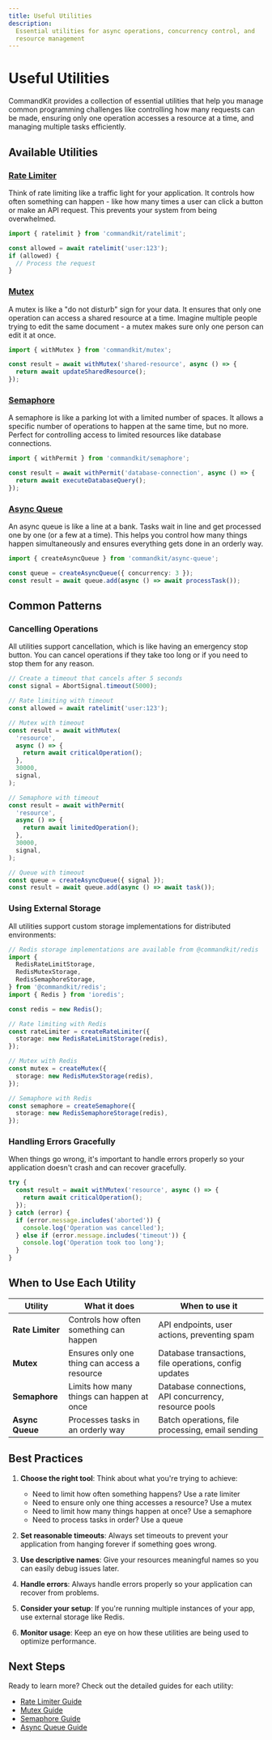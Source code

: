 ```yaml
---
title: Useful Utilities
description:
  Essential utilities for async operations, concurrency control, and
  resource management
---
```


# Useful Utilities

CommandKit provides a collection of essential utilities that help you
manage common programming challenges like controlling how many
requests can be made, ensuring only one operation accesses a resource
at a time, and managing multiple tasks efficiently.

## Available Utilities

### [Rate Limiter](./01-ratelimit.mdx)

Think of rate limiting like a traffic light for your application. It
controls how often something can happen - like how many times a user
can click a button or make an API request. This prevents your system
from being overwhelmed.

```typescript
import { ratelimit } from 'commandkit/ratelimit';

const allowed = await ratelimit('user:123');
if (allowed) {
  // Process the request
}
```

### [Mutex](./02-mutex.mdx)

A mutex is like a "do not disturb" sign for your data. It ensures that
only one operation can access a shared resource at a time. Imagine
multiple people trying to edit the same document - a mutex makes sure
only one person can edit it at once.

```typescript
import { withMutex } from 'commandkit/mutex';

const result = await withMutex('shared-resource', async () => {
  return await updateSharedResource();
});
```

### [Semaphore](./03-semaphore.mdx)

A semaphore is like a parking lot with a limited number of spaces. It
allows a specific number of operations to happen at the same time, but
no more. Perfect for controlling access to limited resources like
database connections.

```typescript
import { withPermit } from 'commandkit/semaphore';

const result = await withPermit('database-connection', async () => {
  return await executeDatabaseQuery();
});
```

### [Async Queue](./04-async-queue.mdx)

An async queue is like a line at a bank. Tasks wait in line and get
processed one by one (or a few at a time). This helps you control how
many things happen simultaneously and ensures everything gets done in
an orderly way.

```typescript
import { createAsyncQueue } from 'commandkit/async-queue';

const queue = createAsyncQueue({ concurrency: 3 });
const result = await queue.add(async () => await processTask());
```

## Common Patterns

### Cancelling Operations

All utilities support cancellation, which is like having an emergency
stop button. You can cancel operations if they take too long or if you
need to stop them for any reason.

```typescript
// Create a timeout that cancels after 5 seconds
const signal = AbortSignal.timeout(5000);

// Rate limiting with timeout
const allowed = await ratelimit('user:123');

// Mutex with timeout
const result = await withMutex(
  'resource',
  async () => {
    return await criticalOperation();
  },
  30000,
  signal,
);

// Semaphore with timeout
const result = await withPermit(
  'resource',
  async () => {
    return await limitedOperation();
  },
  30000,
  signal,
);

// Queue with timeout
const queue = createAsyncQueue({ signal });
const result = await queue.add(async () => await task());
```

### Using External Storage

All utilities support custom storage implementations for distributed
environments:

```typescript
// Redis storage implementations are available from @commandkit/redis
import {
  RedisRateLimitStorage,
  RedisMutexStorage,
  RedisSemaphoreStorage,
} from '@commandkit/redis';
import { Redis } from 'ioredis';

const redis = new Redis();

// Rate limiting with Redis
const rateLimiter = createRateLimiter({
  storage: new RedisRateLimitStorage(redis),
});

// Mutex with Redis
const mutex = createMutex({
  storage: new RedisMutexStorage(redis),
});

// Semaphore with Redis
const semaphore = createSemaphore({
  storage: new RedisSemaphoreStorage(redis),
});
```

### Handling Errors Gracefully

When things go wrong, it's important to handle errors properly so your
application doesn't crash and can recover gracefully.

```typescript
try {
  const result = await withMutex('resource', async () => {
    return await criticalOperation();
  });
} catch (error) {
  if (error.message.includes('aborted')) {
    console.log('Operation was cancelled');
  } else if (error.message.includes('timeout')) {
    console.log('Operation took too long');
  }
}
```

## When to Use Each Utility

| Utility          | What it does                                 | When to use it                                         |
| ---------------- | -------------------------------------------- | ------------------------------------------------------ |
| **Rate Limiter** | Controls how often something can happen      | API endpoints, user actions, preventing spam           |
| **Mutex**        | Ensures only one thing can access a resource | Database transactions, file operations, config updates |
| **Semaphore**    | Limits how many things can happen at once    | Database connections, API concurrency, resource pools  |
| **Async Queue**  | Processes tasks in an orderly way            | Batch operations, file processing, email sending       |

## Best Practices

1. **Choose the right tool**: Think about what you're trying to
   achieve:

   - Need to limit how often something happens? Use a rate limiter
   - Need to ensure only one thing accesses a resource? Use a mutex
   - Need to limit how many things happen at once? Use a semaphore
   - Need to process tasks in order? Use a queue

2. **Set reasonable timeouts**: Always set timeouts to prevent your
   application from hanging forever if something goes wrong.

3. **Use descriptive names**: Give your resources meaningful names so
   you can easily debug issues later.

4. **Handle errors**: Always handle errors properly so your
   application can recover from problems.

5. **Consider your setup**: If you're running multiple instances of
   your app, use external storage like Redis.

6. **Monitor usage**: Keep an eye on how these utilities are being
   used to optimize performance.

## Next Steps

Ready to learn more? Check out the detailed guides for each utility:

- [Rate Limiter Guide](./01-ratelimit.mdx)
- [Mutex Guide](./02-mutex.mdx)
- [Semaphore Guide](./03-semaphore.mdx)
- [Async Queue Guide](./04-async-queue.mdx)
